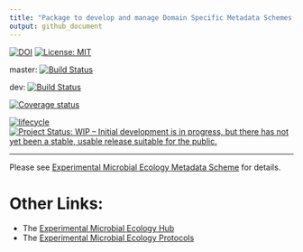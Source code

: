 ```yaml
---
title: "Package to develop and manage Domain Specific Metadata Schemes (dmdSchemes)"
output: github_document
---
```


<!-- README.md is generated from README.Rmd. Please edit that file -->

[![DOI](https://zenodo.org/badge/DOI/10.5281/zenodo.3229615.svg)](https://doi.org/10.5281/zenodo.3229614)
[![License: MIT](https://img.shields.io/badge/License-MIT-yellow.svg)](https://opensource.org/licenses/MIT)

master: [![Build Status](https://travis-ci.org/Exp-Micro-Ecol-Hub/dmdScheme.svg?branch=master)](https://travis-ci.org/Exp-Micro-Ecol-Hub/dmdScheme)

dev: [![Build Status](https://travis-ci.org/Exp-Micro-Ecol-Hub/dmdScheme.svg?branch=dev)](https://travis-ci.org/Exp-Micro-Ecol-Hub/dmdScheme)
<!-- [![AppVeyor build status](https://ci.appveyor.com/api/projects/status/github/Exp-Micro-Ecol-Hub/dmdScheme?branch=master&svg=true)](https://ci.appveyor.com/project/Exp-Micro-Ecol-Hub/dmdScheme) -->

[![Coverage status](https://codecov.io/gh/Exp-Micro-Ecol-Hub/dmdScheme/branch/master/graph/badge.svg)](https://codecov.io/github/Exp-Micro-Ecol-Hub/dmdScheme?branch=master)

[![lifecycle](https://img.shields.io/badge/lifecycle-maturing-orange.png)](https://www.tidyverse.org/lifecycle/#mturing)
[![Project Status: WIP – Initial development is in progress, but there has not yet been a stable, usable release suitable for the public.](https://www.repostatus.org/badges/latest/wip.svg)](https://www.repostatus.org/#wip)

----

Please see [Experimental Microbial Ecology Metadata Scheme](https://exp-micro-ecol-hub.github.io/dmdScheme/) for details.

# Other Links:

* The [Experimental Microbial Ecology Hub](http://emeh.info)
* The [Experimental Microbial Ecology Protocols](http://emeh-protocols.readthedocs.org/en/latest/)
